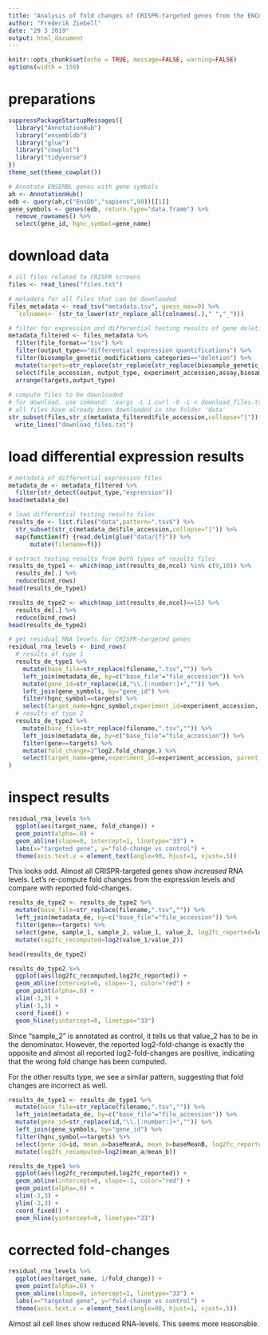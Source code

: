 ```yaml
---
title: "Analysis of fold changes of CRISPR-targeted genes from the ENCODE data set"
author: "Frederik Ziebell"
date: "29 3 2019"
output: html_document
---
```


```r
knitr::opts_chunk$set(echo = TRUE, message=FALSE, warning=FALSE)
options(width = 150)
```

# preparations
```r
suppressPackageStartupMessages({
  library("AnnotationHub")
  library("ensembldb")
  library("glue")
  library("cowplot")
  library("tidyverse")
})
theme_set(theme_cowplot())

# Annotate ENSEMBL genes with gene symbols
ah <- AnnotationHub()
edb <- query(ah,c("EnsDb","sapiens",90))[[1]]
gene_symbols <- genes(edb, return.type="data.frame") %>%
  remove_rownames() %>%
  select(gene_id, hgnc_symbol=gene_name)
```

# download data
```r
# all files related to CRISPR screens
files <- read_lines("files.txt")

# metadata for all files that can be downloaded
files_metadata <- read_tsv("metadata.tsv", guess_max=0) %>%
  `colnames<-`(str_to_lower(str_replace_all(colnames(.)," ","_")))

# filter for expression and differential testing results of gene deletions
metadata_filtered <- files_metadata %>%
  filter(file_format=="tsv") %>%
  filter(output_type=="differential expression quantifications") %>%
  filter(biosample_genetic_modifications_categories=="deletion") %>%
  mutate(targets=str_replace(str_replace(str_replace(biosample_genetic_modifications_targets,"/targets/|",""),"-human/",""),"Non-specific%20target%20control","control")) %>%
  select(file_accession, output_type, experiment_accession,assay,biosample_term_name,targets) %>%
  arrange(targets,output_type)
  
# compute files to be downloaded
# for download, use command: 'xargs -L 1 curl -O -L < download_files.txt'
# all files have already been downloaded in the folder 'data'
str_subset(files,str_c(metadata_filtered$file_accession,collapse="|")) %>%
  write_lines("download_files.txt")
```

# load differential expression results
```r
# metadata of differential expression files
metadata_de <- metadata_filtered %>%
  filter(str_detect(output_type,"expression"))
head(metadata_de)

# load differential testing results files
results_de <- list.files("data",pattern=".tsv$") %>%
  str_subset(str_c(metadata_de$file_accession,collapse="|")) %>%
  map(function(f) {read.delim(glue("data/{f}")) %>%
      mutate(filename=f)})

# extract testing results from both types of results files
results_de_type1 <- which(map_int(results_de,ncol) %in% c(9,10)) %>%
  results_de[.] %>%
  reduce(bind_rows)
head(results_de_type1)

results_de_type2 <- which(map_int(results_de,ncol)==15) %>%
  results_de[.] %>%
  reduce(bind_rows)
head(results_de_type2)

# get residual RNA levels for CRISPR-targeted genes
residual_rna_levels <- bind_rows(
  # results of type 1
  results_de_type1 %>%
    mutate(base_file=str_replace(filename,".tsv","")) %>%
    left_join(metadata_de, by=c("base_file"="file_accession")) %>%
    mutate(gene_id=str_replace(id,"\\.[:number:]+","")) %>%
    left_join(gene_symbols, by="gene_id") %>%
    filter(hgnc_symbol==targets) %>%
    select(target_name=hgnc_symbol,experiment_id=experiment_accession, parent_line=biosample_term_name, fold_change=foldChange),
  # results of type 2
  results_de_type2 %>%
    mutate(base_file=str_replace(filename,".tsv","")) %>%
    left_join(metadata_de, by=c("base_file"="file_accession")) %>%
    filter(gene==targets) %>%
    mutate(fold_change=2^log2.fold_change.) %>%
    select(target_name=gene,experiment_id=experiment_accession, parent_line=biosample_term_name, fold_change)
) 
```

# inspect results
```r
residual_rna_levels %>%
  ggplot(aes(target_name, fold_change)) +
  geom_point(alpha=.6) +
  geom_abline(slope=0, intercept=1, linetype="33") +
  labs(x="targeted gene", y="fold-change vs control") +
  theme(axis.text.x = element_text(angle=90, hjust=1, vjust=.5))
```

This looks odd. Almost all CRISPR-targeted genes show *increased* RNA levels. Let's re-compute fold changes from the expression levels and compare with reported fold-changes.

```r
results_de_type2 <- results_de_type2 %>%
  mutate(base_file=str_replace(filename,".tsv","")) %>%
  left_join(metadata_de, by=c("base_file"="file_accession")) %>%
  filter(gene==targets) %>%
  select(gene, sample_1, sample_2, value_1, value_2, log2fc_reported=log2.fold_change.) %>%
  mutate(log2fc_recomputed=log2(value_1/value_2))

head(results_de_type2)

results_de_type2 %>%
  ggplot(aes(log2fc_recomputed,log2fc_reported)) +
  geom_abline(intercept=0, slope=-1, color="red") +
  geom_point(alpha=.6) +
  xlim(-3,3) +
  ylim(-3,3) +
  coord_fixed() +
  geom_hline(yintercept=0, linetype="33")
```

Since "sample_2" is annotated as control, it tells us that value_2 has to be in the denominator. However, the reported log2-fold-change is exactly the opposite and almost all reported log2-fold-changes are positive, indicating that the wrong fold change has been computed.

For the other results type, we see a similar pattern, suggesting that fold changes are incorrect as well.
```r
results_de_type1 <- results_de_type1 %>%
  mutate(base_file=str_replace(filename,".tsv","")) %>%
  left_join(metadata_de, by=c("base_file"="file_accession")) %>%
  mutate(gene_id=str_replace(id,"\\.[:number:]+","")) %>%
  left_join(gene_symbols, by="gene_id") %>%
  filter(hgnc_symbol==targets) %>%
  select(gene_id=id, mean_a=baseMeanA, mean_b=baseMeanB, log2fc_reported=log2FoldChange) %>%
  mutate(log2fc_recomputed=log2(mean_a/mean_b)) 

results_de_type1 %>%
  ggplot(aes(log2fc_recomputed,log2fc_reported)) +
  geom_abline(intercept=0, slope=-1, color="red") +
  geom_point(alpha=.6) +
  xlim(-3,3) +
  ylim(-3,3) +
  coord_fixed() +
  geom_hline(yintercept=0, linetype="33")
```

# corrected fold-changes
```r
residual_rna_levels %>%
  ggplot(aes(target_name, 1/fold_change)) +
  geom_point(alpha=.6) +
  geom_abline(slope=0, intercept=1, linetype="33") +
  labs(x="targeted gene", y="fold-change vs control") +
  theme(axis.text.x = element_text(angle=90, hjust=1, vjust=.5))
```

Almost all cell lines show reduced RNA-levels. This seems more reasonable.  
